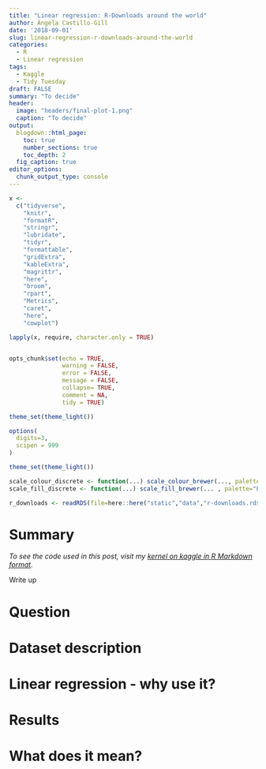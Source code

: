 ```yaml
---
title: "Linear regression: R-Downloads around the world"
author: Ángela Castillo-Gill
date: '2018-09-01'
slug: linear-regression-r-downloads-around-the-world
categories:
  - R
  - Linear regression
tags: 
  - Kaggle
  - Tidy Tuesday
draft: FALSE
summary: "To decide"
header: 
  image: "headers/final-plot-1.png"
  caption: "To decide"
output:
  blogdown::html_page:
    toc: true
    number_sections: true
    toc_depth: 2
  fig_caption: true
editor_options: 
  chunk_output_type: console
---
```



```r
x <-
  c("tidyverse",
    "knitr",
    "formatR",
    "stringr",
    "lubridate",
    "tidyr",
    "formattable",
    "gridExtra",
    "kableExtra",
    "magrittr",
    "here",
    "broom",
    "rpart",
    "Metrics",
    "caret",
    "here",
    "cowplot")

lapply(x, require, character.only = TRUE)


opts_chunk$set(echo = TRUE,
               warning = FALSE,
               error = FALSE,
               message = FALSE,
               collapse= TRUE,
               comment = NA,
               tidy = TRUE)

theme_set(theme_light())

options(
  digits=3,
  scipen = 999
)

theme_set(theme_light())

scale_colour_discrete <- function(...) scale_colour_brewer(..., palette="Paired")
scale_fill_discrete <- function(...) scale_fill_brewer(... , palette="Paired")

r_downloads <- readRDS(file=here::here("static","data","r-downloads.rds"))

```

# Summary

*To see the code used in this post, visit my [kernel on kaggle in R Markdown format](https://www.kaggle.com/adcastillogill/regression-trees-predicting-property-prices/code).* 

Write up

# Question




# Dataset description 

# Linear regression - why use it?


# Results


# What does it mean?

